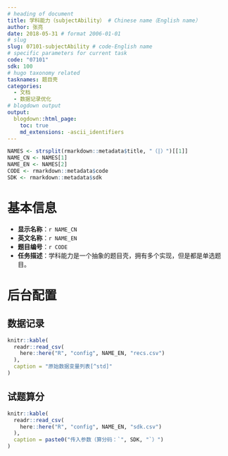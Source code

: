 ```yaml
---
# heading of document
title: 学科能力（subjectAbility） # Chinese name（English name）
author: 张亮
date: 2018-05-31 # format 2006-01-01
# slug
slug: 07101-subjectAbility # code-English name
# specific parameters for current task
code: "07101"
sdk: 100
# hugo taxonomy related
tasknames: 题目壳
categories:
  - 文档
  - 数据记录优化
# blogdown output
output:
  blogdown::html_page:
    toc: true
    md_extensions: -ascii_identifiers
---
```


```r
NAMES <- strsplit(rmarkdown::metadata$title, "（|）")[[1]]
NAME_CN <- NAMES[1]
NAME_EN <- NAMES[2]
CODE <- rmarkdown::metadata$code
SDK <- rmarkdown::metadata$sdk
```

# 基本信息

* **显示名称**：`r NAME_CN`
* **英文名称**：`r NAME_EN`
* **题目编号**：`r CODE`
* **任务描述**：学科能力是一个抽象的题目壳，拥有多个实现，但是都是单选题目。
<!-- * **测查能力**： -->
<!-- * **相关任务**： -->

<!-- # 前端交互 -->

<!-- ## 基本逻辑 -->

<!-- ## 详细说明 -->

# 后台配置

<!-- ## 游戏参数 -->

<!-- ```{r configs, echo=FALSE, message=FALSE} -->
<!-- # knitr::kable( -->
<!-- #   readr::read_csv( -->
<!-- #     here::here("R", "config", NAME_EN, "configs.csv") -->
<!-- #   ), -->
<!-- #   caption = "配置参数总表" -->
<!-- # ) -->
<!-- ``` -->

## 数据记录

```r
knitr::kable(
  readr::read_csv(
    here::here("R", "config", NAME_EN, "recs.csv")
  ),
  caption = "原始数据变量列表[^std]"
)
```

[^std]: 请参考[标准](`r blogdown::shortcode("relref", "standard")`)。

## 试题算分

```r
knitr::kable(
  readr::read_csv(
    here::here("R", "config", NAME_EN, "sdk.csv")
  ),
  caption = paste0("传入参数（算分码：`", SDK, "`）")
)
```
